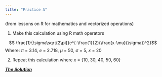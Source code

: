 ```yaml
---
title: "Practice A"
---
```


(from lessons on R for mathematics and vectorized operations)

1. Make this calculation using R math operators

$$ \frac{1}{\sigma\sqrt{2\pi}}e^{-\frac{1}{2}(\frac{x-\mu}{\sigma})^2}$$
Where: $\pi$ = 3.14, $e$ = 2.718, $\mu$ = 50, $\sigma$ = 5, $x$ = 20

2. Repeat this calculation where 
$x$ = {10, 30, 40, 50, 60}


[***The Solution***](../practice/solution-A.qmd)
